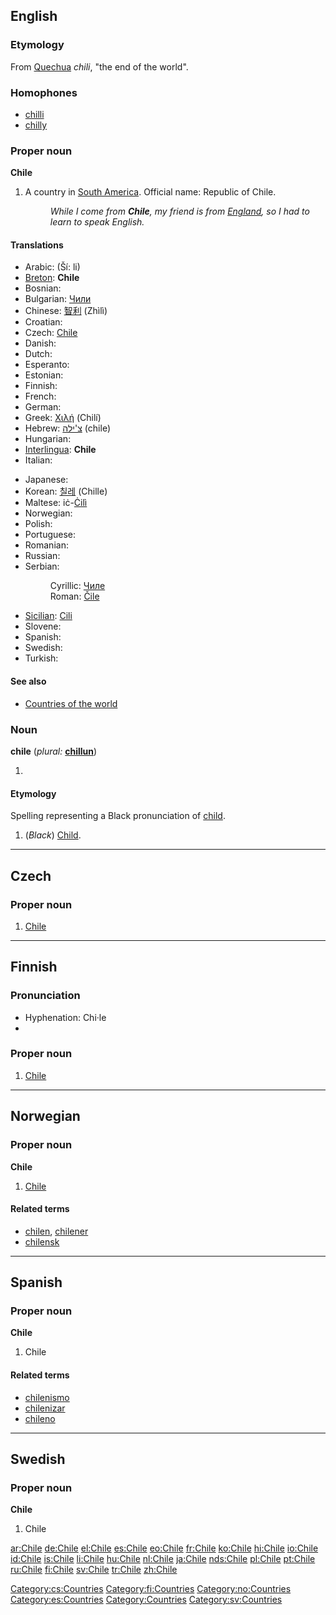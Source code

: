 {{rfc-level|Etymology not at level 3}}
{{see|chile}}
{{wikipedia}}
==English==

===Etymology===
From [[Quechua]] ''chili'', "the end of the world".

===Homophones===
* [[chilli]]
* [[chilly]]

===Proper noun===
'''Chile'''

# A country in [[South America]]. Official name: Republic of Chile.
#: ''While I come from '''Chile''', my friend is from [[England]], so I had to learn to speak English.''

====Translations====
{{trans-top|a country in South America}}
* Arabic: {{Arab|[[شيلي]]}} (Ší: li)
* [[Breton]]: '''Chile'''
* Bosnian: {{t-|bs|Čile|m}}
* Bulgariаn: [[Чили]]
* Chinese: [[智利]] (Zhìlì)
* Croatian: {{t-|hr|Čile|m}}
* Czech: [[#English|Chile]] {{n}}
* Danish: {{t-|da|Chile}}
* Dutch: {{t+|nl|Chili}}
* Esperanto: {{t-|eo|Ĉilio|xs=Esperanto}}
* Estonian: {{t-|et|Tšiili}}
* Finnish: {{t+|fi|Chile}}
* French: {{t+|fr|Chili}}
* German: {{t+|de|Chile}}
* Greek: [[Χιλή]] (Chilí) {{f}}
* Hebrew: [[צ'ילה]] (chile)
* Hungarian: {{t+|hu|Chile}}
* [[Interlingua]]: '''Chile'''
* Italian: {{t+|it|Cile}}
{{trans-mid}}
* Japanese: {{t+|ja|チリ|tr=Chiri|sc=Jpan}}
* Korean: [[칠레]] (Chille)
* Maltese: iċ-[[Ċilì]]
* Norwegian: {{t-|no|Chile}}
* Polish: {{t+|pl|Chile}}
* Portuguese: {{t+|pt|Chile}}
* Romanian: {{t-|ro|Chile}}
* Russian: {{t+|ru|Чили|tr=Číli|sc=Cyrl}}
* Serbian:
*: Cyrillic: [[Чиле]] {{m}}
*: Roman: [[Čile]] {{m}}
* [[Sicilian]]: [[Cili]] {{m}}
* Slovene: {{t+|sl|Čile|m}}
* Spanish: {{t+|es|Chile}}
* Swedish: {{t+|sv|Chile}}
* Turkish: {{t+|tr|Şili}}
{{trans-bottom}}

====See also====
* [[Appendix:Countries of the world|Countries of the world]]

===Noun===
'''chile''' (''plural:'' '''[[chillun]]''')

# {{defn|English}}

====Etymology====
Spelling representing a Black pronunciation of [[child]].

# (''Black'') [[Child]].

----

==Czech==

===Proper noun===
{{cs-proper noun|g=n}}

# [[#English|Chile]]

[[Category:cs:Countries]]

----

==Finnish==
{{wikipedia|lang=fi}}

===Pronunciation===
* Hyphenation: Chi·le
* {{IPA|/ˈtʃiːle/}}

===Proper noun===
{{fi-noun|proper=true|Chile|type=pelle}}

# [[#English|Chile]]

[[Category:fi:Countries]]

----

==Norwegian==

===Proper noun===
'''Chile'''

# [[#English|Chile]]

====Related terms====
* [[chilen]], [[chilener]]
* [[chilensk]]

[[Category:no:Countries]]

----

==Spanish==

===Proper noun===
'''Chile'''

# Chile

====Related terms====
* [[chilenismo]]
* [[chilenizar]]
* [[chileno]]

[[Category:es:Countries]]

----

==Swedish==

===Proper noun===
'''Chile'''

# Chile

[[Category:Countries]]
[[Category:sv:Countries]]

[[ar:Chile]]
[[de:Chile]]
[[el:Chile]]
[[es:Chile]]
[[eo:Chile]]
[[fr:Chile]]
[[ko:Chile]]
[[hi:Chile]]
[[io:Chile]]
[[id:Chile]]
[[is:Chile]]
[[li:Chile]]
[[hu:Chile]]
[[nl:Chile]]
[[ja:Chile]]
[[nds:Chile]]
[[pl:Chile]]
[[pt:Chile]]
[[ru:Chile]]
[[fi:Chile]]
[[sv:Chile]]
[[tr:Chile]]
[[zh:Chile]]